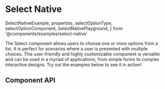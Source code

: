 # Select Native

  SelectNativeExample,
  properties,
  selectOptionType,
  selectOptionComponent,
  SelectNativePlayground,
} from '@components/examples/select-native'

The Select component allows users to choose one or more options from a list. It is perfect for scenarios where a user is presented with multiple choices. This user-friendly and highly customizable component is versatile and can be used in a myriad of applications, from simple forms to complex interactive designs. Try out the examples below to see it in action!

<SelectNativePlayground />

## Component API

<PropsTable
  properties={properties}
  name='Select'
  description='The main Select component.'
/>

<PropsTable
  properties={selectOptionComponent}
  name='SelectOption'
  description='The default select option component.'
/>
<PropsTable
  properties={selectOptionType}
  name='SelectOptionsType'
  description='Default shape of options. Might be ignored in favor of `any`'
/>

